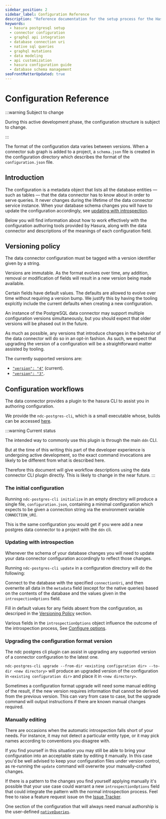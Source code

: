 ```yaml
---
sidebar_position: 2
sidebar_label: Configuration Reference
description: "Reference documentation for the setup process for the Hasura PostgreSQL connector, including connection URI details, native queries, and mutations."
keywords:
  - hasura postgresql setup
  - connector configuration
  - graphql api integration
  - database connection uri
  - native sql queries
  - graphql mutations
  - data modeling
  - api customization
  - hasura configuration guide
  - database schema management
seoFrontMatterUpdated: true
---
```


# Configuration Reference

:::warning Subject to change

During this active development phase, the configuration structure is subject to change.

:::

The format of the configuration data varies between versions. When a connector sub graph is added to a project, a
`schema.json` file is created in the configuration directory which describes the format of the `configuration.json`
file.

## Introduction

The configuration is a metadata object that lists all the database entities — such as tables — that the data connector
has to know about in order to serve queries. It never changes during the lifetime of the data connector service
instance. When your database schema changes you will have to update the configuration accordingly, see [updating with
introspection](#updating-with-introspection).

Below you will find information about how to work effectively with the configuration authoring tools provided by Hasura, along with
the data connector and descriptions of the meanings of each configuration field.

## Versioning policy

The data connector configuration must be tagged with a version identifier given by a string.

Versions are immutable. As the format evolves over time, any addition, removal or modification of fields will result in
a new version being made available.

Certain fields have default values. The defaults are allowed to evolve over time without requiring a version bump. We
justify this by having the tooling explcitly include the current defaults when creating a new configuration.

An instance of the PostgreSQL data connector may support multiple configuration versions simultaneously, but
you should expect that older versions will be phased out in the future.

As much as possible, any versions that introduce changes in the behavior of the data connector will do so in an opt-in
fashion. As such, we expect that upgrading the version of a configuration will be a straightforward
matter assisted by tooling.

The currently supported versions are:

* [`"version": "4"`](version-4) (current). 
* [`"version": "3"`](version-3). 


## Configuration workflows

The data connector provides a plugin to the hasura CLI to assist you in authoring configuration.

We provide the `ndc-postgres-cli`, which is a small executable whose, builds can be accessed
[here](https://github.com/hasura/ndc-postgres/releases/).

:::warning Current status

The intended way to commonly use this plugin is through the main `ddn` CLI.

But at the time of this writing this part of the developer experience is undergoing active development, so the exact
command invocations are likely to be different from what is described here.

Therefore this document will give workflow descriptions using the data connector CLI plugin directly. This is likely to
change in the near future.
:::

### The initial configuration

Running `ndc-postgres-cli initialize` in an empty directory will produce a single file, `configuration.json`, containing
a minimal configuration which expects to be given a connection string via the environment variable `CONNECTION_URI`.

This is the same configuration you would get if you were add a new postgres data connector to a project with the `ddn`
cli.

### Updating with introspection

Whenever the schema of your database changes you will need to update your data connector configuration accordingly to
reflect those changes.

Running `ndc-postgres-cli update` in a configuration directory will do the following:

Connect to the database with the specified `connectionUri`, and then overwrite all data in the `metadata` field (except
for the native queries) based on the contents of the database and the values given in the `introspectionOptions` field.

Fill in default values for any fields absent from the configuration, as descriped in the [Versioning
Policy](#versioning-policy) section.

Various fields in the `introspectionOptions` object influence the outcome of the introspection process, See [Configure
options](#introspectionoptions).

### Upgrading the configuration format version

The ndc postgres cli plugin can assist in upgrading any supported version of a connector configuration to the latest
one.

`ndc-postgres-cli upgrade --from-dir <existing configuration dir> --to-dir <new directory>` will produce an upgraded
version of the configuration in `<existing configuration dir>` and place it in `<new directory>`.

Sometimes a configuration format upgrade will need some manual editing of the result, if the new version requires
information that cannot be derived from the previous version. This can vary from case to case, but the upgrade command
will output instructions if there are known manual changes required. 

### Manually editing

There are occasions when the automatic introspection falls short of your needs. For instance, it may not detect a
particular entity type, or it may pick names according to conventions you disagree with.

If you find yourself in this situation you may still be able to bring your configuration into an acceptable state by
editing it manually. In this case you'd be well advised to keep your configuration files under version control, as
re-running the `update` command will overwrite your manually-crafted changes.

If there is a pattern to the changes you find yourself applying manually it's possible that your use case could warrant
a new `introspectionOptions` field that could integrate the pattern with the normal introspection process. Feel free to
raise a feature request issue on the [Issue Tracker][NDC Postgres Issue Tracker].

One section of the configuration that will always need manual authorship is the user-defined
[`nativeQueries`](/connectors/postgresql/native-queries/index.mdx).

[NDC Postgres Issue Tracker]: http://github.com/hasura/ndc-postgres/issues
